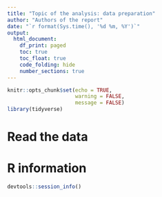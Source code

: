 ```yaml
---
title: "Topic of the analysis: data preparation"
author: "Authors of the report"
date: "`r format(Sys.time(), '%d %m, %Y')`"
output:
  html_document:
    df_print: paged
    toc: true
    toc_float: true
    code_folding: hide
    number_sections: true
---
```


```r
knitr::opts_chunk$set(echo = TRUE,
                      warning = FALSE,
                      message = FALSE)
library(tidyverse)
```

# Read the  data

# R information

```r
devtools::session_info()
```